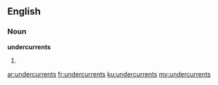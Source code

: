 ==English==

===Noun===
'''undercurrents'''

# {{plural of|undercurrent}}

[[ar:undercurrents]]
[[fr:undercurrents]]
[[ku:undercurrents]]
[[my:undercurrents]]
